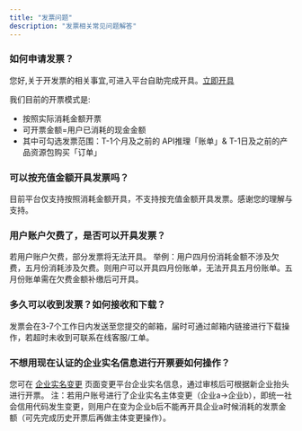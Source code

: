```yaml
---
title: "发票问题"
description: "发票相关常见问题解答"
---
```


### 如何申请发票？

您好,关于开发票的相关事宜,可进入平台自助完成开具。[立即开具](https://open.bigmodel.cn/finance/invoice/list)

我们目前的开票模式是:

- 按照实际消耗金额开票
- 可开票金额=用户已消耗的现金金额
- 其中可勾选发票范围：T-1个月及之前的 API推理「账单」& T-1日及之前的产品资源包购买「订单」

### 可以按充值金额开具发票吗？

目前平台仅支持按照消耗金额开具，不支持按充值金额开具发票。感谢您的理解与支持。

### 用户账户欠费了，是否可以开具发票？

若用户账户欠费，部分发票将无法开具。
举例：用户四月份消耗金额不涉及欠费，五月份消耗涉及欠费。则用户可以开具四月份账单，无法开具五月份账单。五月份账单需在欠费金额补缴后可开具。

### 多久可以收到发票？如何接收和下载？

发票会在3-7个工作日内发送至您提交的邮箱，届时可通过邮箱内链接进行下载操作，若超时未收到可联系在线客服/工单。

### 不想用现在认证的企业实名信息进行开票要如何操作？

您可在 [企业实名变更](https://open.bigmodel.cn/usercenter/auth) 页面变更平台企业实名信息，通过审核后可根据新企业抬头进行开票。
注：若用户账号进行了企业实名主体变更（企业a->企业b），即统一社会信用代码发生变更，则用户在变为企业b后不能再开具企业a时候消耗的发票金额（可先完成历史开票后再做主体变更操作）。